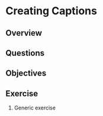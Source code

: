 # Creating Captions

## Overview

## Questions

## Objectives

## Exercise {.exercise}

1. Generic exercise
